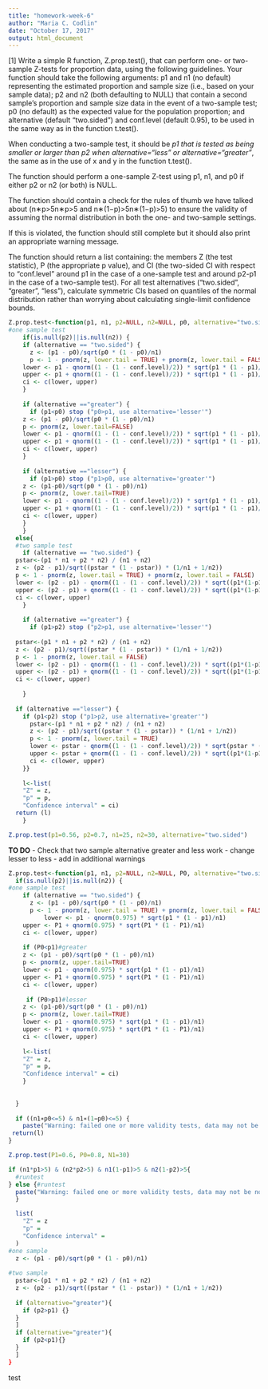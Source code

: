 ```yaml
---
title: "homework-week-6"
author: "Maria C. Codlin"
date: "October 17, 2017"
output: html_document
---
```

[1] Write a simple R function, Z.prop.test(), that can perform one- or two-sample Z-tests for proportion data, using the following guidelines.
Your function should take the following arguments: p1 and n1 (no default) representing the estimated proportion and sample size (i.e., based on your sample data); p2 and n2 (both defaulting to NULL) that contain a second sample’s proportion and sample size data in the event of a two-sample test; p0 (no default) as the expected value for the population proportion; and alternative (default “two.sided”) and conf.level (default 0.95), to be used in the same way as in the function t.test().

When conducting a two-sample test, it should be *p1 that is tested as being smaller or larger than p2 when alternative=“less” or alternative=“greater”*, the same as in the use of x and y in the function t.test().

The function should perform a one-sample Z-test using p1, n1, and p0 if either p2 or n2 (or both) is NULL.

The function should contain a check for the rules of thumb we have talked about (n∗p>5n∗p>5 and n∗(1−p)>5n∗(1−p)>5) to ensure the validity of assuming the normal distribution in both the one- and two-sample settings.

If this is violated, the function should still complete but it should also print an appropriate warning message.

The function should return a list containing: 
    the members Z (the test statistic), 
    P (the appropriate p value), and 
    CI (the two-sided CI with respect to “conf.level” around p1 in the case of a one-sample test and around p2-p1 in the case of a two-sample test). 
    For all test alternatives (“two.sided”, “greater”, “less”), calculate symmetric CIs based on quantiles of the normal distribution rather than worrying about calculating single-limit confidence bounds.


```r
Z.prop.test<-function(p1, n1, p2=NULL, n2=NULL, p0, alternative="two.sided", conf.level=0.95) {
#one sample test
    if(is.null(p2)||is.null(n2)) {
    if (alternative == "two.sided") {
      z <- (p1 - p0)/sqrt(p0 * (1 - p0)/n1)
      p <- 1 - pnorm(z, lower.tail = TRUE) + pnorm(z, lower.tail = FALSE)
    lower <- p1 - qnorm((1 - (1 - conf.level)/2)) * sqrt(p1 * (1 - p1)/n1)
    upper <- p1 + qnorm((1 - (1 - conf.level)/2)) * sqrt(p1 * (1 - p1)/n1)
    ci <- c(lower, upper)
    }
  
    if (alternative =="greater") {
      if (p1<p0) stop ("p0>p1, use alternative='lesser'")
    z <- (p1 - p0)/sqrt(p0 * (1 - p0)/n1)
    p <- pnorm(z, lower.tail=FALSE)
    lower <- p1 - qnorm((1 - (1 - conf.level)/2)) * sqrt(p1 * (1 - p1)/n1)
    upper <- p1 + qnorm((1 - (1 - conf.level)/2)) * sqrt(p1 * (1 - p1)/n1)
    ci <- c(lower, upper)
    }
    
    if (alternative =="lesser") {
      if (p1>p0) stop ("p1>p0, use alternative='greater'")
    z <- (p1-p0)/sqrt(p0 * (1 - p0)/n1)
    p <- pnorm(z, lower.tail=TRUE)
    lower <- p1 - qnorm((1 - (1 - conf.level)/2)) * sqrt(p1 * (1 - p1)/n1)
    upper <- p1 + qnorm((1 - (1 - conf.level)/2)) * sqrt(p1 * (1 - p1)/n1)
    ci <- c(lower, upper)
    }
    }
  else{
  #two sample test
    if (alternative == "two.sided") {
  pstar<-(p1 * n1 + p2 * n2) / (n1 + n2)
  z <- (p2 - p1)/sqrt((pstar * (1 - pstar)) * (1/n1 + 1/n2))
  p <- 1 - pnorm(z, lower.tail = TRUE) + pnorm(z, lower.tail = FALSE)
  lower <- (p2 - p1) - qnorm((1 - (1 - conf.level)/2)) * sqrt((p1*(1-p1))/n1 + (p2*(1 - p2))/(n2))
  upper <- (p2 - p1) + qnorm((1 - (1 - conf.level)/2)) * sqrt((p1*(1-p1))/n1 + (p2*(1 - p2))/(n2))
  ci <- c(lower, upper)
    }
  
    if (alternative =="greater") {
      if (p1>p2) stop ("p2>p1, use alternative='lesser'")
   
  pstar<-(p1 * n1 + p2 * n2) / (n1 + n2)
  z <- (p2 - p1)/sqrt((pstar * (1 - pstar)) * (1/n1 + 1/n2))
  p <- 1 - pnorm(z, lower.tail = FALSE)
  lower <- (p2 - p1) - qnorm((1 - (1 - conf.level)/2)) * sqrt((p1*(1-p1))/n1 + (p2*(1 - p2))/(n2))
  upper <- (p2 - p1) + qnorm((1 - (1 - conf.level)/2)) * sqrt((p1*(1-p1))/n1 + (p2*(1 - p2))/(n2))
  ci <- c(lower, upper)
      
    }
    
  if (alternative =="lesser") {
    if (p1<p2) stop ("p1>p2, use alternative='greater'")
      pstar<-(p1 * n1 + p2 * n2) / (n1 + n2)
      z <- (p2 - p1)/sqrt((pstar * (1 - pstar)) * (1/n1 + 1/n2))
      p <- 1 - pnorm(z, lower.tail = TRUE)
      lower <- pstar - qnorm((1 - (1 - conf.level)/2)) * sqrt(pstar * (1 - pstar)/(n1+n2))
      upper <- pstar + qnorm((1 - (1 - conf.level)/2)) * sqrt((p1*(1-p1))/n1 + (p2*(1 - p2))/(n2))
      ci <- c(lower, upper)
    }}
  
    l<-list(
    "Z" = z,
    "p" = p,
    "Confidence interval" = ci)
  return (l) 
    }


```

```r
Z.prop.test(p1=0.56, p2=0.7, n1=25, n2=30, alternative="two.sided")
```
**TO DO**
- Check that two sample alternative greater and less work
- change lesser to less
- add in additional warnings

```r
Z.prop.test<-function(p1, n1, p2=NULL, n2=NULL, P0, alternative="two.sided", conf.level=0.95) {
  if(is.null(p2)||is.null(n2)) {
#one sample test
    if (alternative == "two.sided") {
      z <- (p1 - p0)/sqrt(p0 * (1 - p0)/n1)
      p <- 1 - pnorm(z, lower.tail = TRUE) + pnorm(z, lower.tail = FALSE)
          lower <- p1 - qnorm(0.975) * sqrt(p1 * (1 - p1)/n1)
    upper <- P1 + qnorm(0.975) * sqrt(P1 * (1 - P1)/n1)
    ci <- c(lower, upper)
      
    if (P0<p1)#greater
    z <- (p1 - p0)/sqrt(p0 * (1 - p0)/n1)
    p <- pnorm(z, upper.tail=TRUE)
    lower <- p1 - qnorm(0.975) * sqrt(p1 * (1 - p1)/n1)
    upper <- P1 + qnorm(0.975) * sqrt(P1 * (1 - P1)/n1)
    ci <- c(lower, upper)
    
     if (P0>p1)#lesser
    z <- (p1-p0)/sqrt(p0 * (1 - p0)/n1)
    p <- pnorm(z, lower.tail=TRUE)
    lower <- p1 - qnorm(0.975) * sqrt(p1 * (1 - p1)/n1)
    upper <- P1 + qnorm(0.975) * sqrt(P1 * (1 - P1)/n1)
    ci <- c(lower, upper)
    
    l<-list(
    "Z" = z,
    "p" = p,
    "Confidence interval" = ci)
    }
    
    
  }
  
  if ((n1∗p0<=5) & n1∗(1−p0)<=5) {
    paste("Warning: failed one or more validity tests, data may not be normally distributed")}
 return(l) 
}

```

```r
Z.prop.test(P1=0.6, P0=0.8, N1=30)
```



```r
if (n1*p1>5) & (n2*p2>5) & n1(1-p1)>5 & n2(1-p2)>5{
  #runtest
} else {#runtest 
  paste("Warning: failed one or more validity tests, data may not be normally distributed")
  }

  list(
    "Z" = z
    "p" = 
    "Confidence interval" = 
  )
#one sample
  z <- (p1 - p0)/sqrt(p0 * (1 - p0)/n1)
  
#two sample
  pstar<-(p1 * n1 + p2 * n2) / (n1 + n2)
  z <- (p2 - p1)/sqrt((pstar * (1 - pstar)) * (1/n1 + 1/n2))
  
  if (alternative="greater"){
    if (p2>p1) {}
  }
  ]
  if (alternative="greater"){
    if (p2<p1){}
  }
  ]
}
```

test